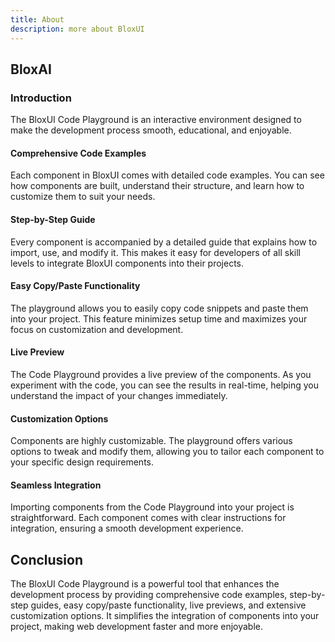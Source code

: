 ```yaml
---
title: About
description: more about BloxUI
---
```


## BloxAI

### Introduction

The BloxUI Code Playground is an interactive environment designed to make the development process smooth, educational, and enjoyable.

#### Comprehensive Code Examples
Each component in BloxUI comes with detailed code examples. You can see how components are built, understand their structure, and learn how to customize them to suit your needs.

#### Step-by-Step Guide
Every component is accompanied by a detailed guide that explains how to import, use, and modify it. This makes it easy for developers of all skill levels to integrate BloxUI components into their projects.

#### Easy Copy/Paste Functionality
The playground allows you to easily copy code snippets and paste them into your project. This feature minimizes setup time and maximizes your focus on customization and development.

#### Live Preview
The Code Playground provides a live preview of the components. As you experiment with the code, you can see the results in real-time, helping you understand the impact of your changes immediately.

#### Customization Options
Components are highly customizable. The playground offers various options to tweak and modify them, allowing you to tailor each component to your specific design requirements.

#### Seamless Integration
Importing components from the Code Playground into your project is straightforward. Each component comes with clear instructions for integration, ensuring a smooth development experience.

## Conclusion

The BloxUI Code Playground is a powerful tool that enhances the development process by providing comprehensive code examples, step-by-step guides, easy copy/paste functionality, live previews, and extensive customization options. It simplifies the integration of components into your project, making web development faster and more enjoyable.
